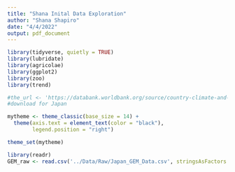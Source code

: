 ```yaml
---
title: "Shana Inital Data Exploration"
author: "Shana Shapiro"
date: "4/4/2022"
output: pdf_document
---
```


```r
library(tidyverse, quietly = TRUE)
library(lubridate)
library(agricolae)
library(ggplot2)
library(zoo)
library(trend)
```


```r
#the_url <- 'https://databank.worldbank.org/source/country-climate-and-development-report-(ccdr)'
#download for Japan
```

```r
mytheme <- theme_classic(base_size = 14) +
  theme(axis.text = element_text(color = "black"), 
        legend.position = "right")

theme_set(mytheme)
```


```r
library(readr)
GEM_raw <- read.csv('../Data/Raw/Japan_GEM_Data.csv', stringsAsFactors = TRUE)\


```



